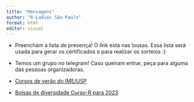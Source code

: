 ```yaml
---
title: "Mensagens"
author: "R-Ladies São Paulo"
format: html
editor: visual
---
```


- Preencham a lista de presença! O link está nas lousas. Essa lista será usada para gerar os certificados e para realizar os sorteios :)

- Temos um grupo no telegram! Caso queiram entrar, peça para alguma das pessoas organizadoras.

- [Cursos de verão do IME/USP](https://www.ime.usp.br/verao/index.php/turmas/apresentacao.php)

- [Bolsas de diversidade Curso-R para 2023](https://forms.gle/ejoanQgRfQzRqToq9)
